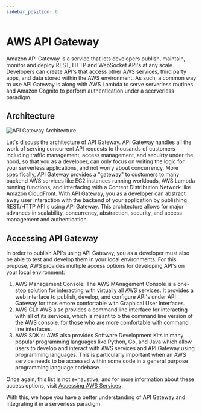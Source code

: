 ```yaml
---
sidebar_position: 6
---
```


# AWS API Gateway

Amazon API Gateway is a service that lets developers publish, maintain, monitor and deploy REST, HTTP and WebSocket API's at any scale. Developers can create API's that
access other AWS services, third party apps, and data stored within the AWS environment. As such, a common way to use API Gateway is along with AWS Lambda to serve
serverless routines and Amazon Cognito to perform authentication under a seerverless paradigm.

## Architecture

![API Gateway Architecture](https://docs.aws.amazon.com/images/apigateway/latest/developerguide/images/Product-Page-Diagram_Amazon-API-Gateway-How-Works.png)

Let's discuss the architecture of API Gateway.
API Gateway handles all the work of serving concurrent API requests to thousands of customers including traffic management, access management, and secuirty under the
hood, so that you as a developer, can only focus on writing the logic for your serverless applications, and not worry about concurrency. More specifically, 
API Gateway provides a "gateway" to customers to many backend AWS services like EC2 instances running workloads, AWS Lambda running functions, and interfacing
with a Content Distribution Network like Amazon CloudFront. With API Gateway, you as a developer can abstract away user interaction with the backend of your 
application by publishing REST/HTTP API's using API Gateway. This architecture allows for major advances in scalability, concurrency, abstraction, security, and
access management and authentication.

## Accessing API Gateway

In order to publish API's using API Gateway, you as a developer must also be able to test and develop them in your local environments. For this prupose, AWS provides 
multiple access options for developing API's on your local environment:

1. AWS Management Console: The AWS MAnagement Console is a one-stop solution for interacting with virtually all AWS services. It provides a web interface to publish,
develop, and configure API's under API Gateway for thos emore comfortable with Graphical User Interfaces.
2. AWS CLI: AWS also provides a command line interface for interacting with all of its services, which is meant to b the command line version of the AWS console,
for those who are more comfortable with command line interfaces.
3. AWS SDK's: AWS also provides Software Development Kits in many popular programming languages like Python, Go, and Java which allow users to develop and interact with
AWS services and API Gateway using programming languages. This is particularly important when an AWS service needs to be accessed within some code in a general
purpose programming language codebase.

Once again, this list is not exhaustive, and for more information about these access options, visit [Accessing AWS Services](https://docs.aws.amazon.com/apigateway/latest/developerguide/welcome.html)

With this, we hope you have a better understanding of API Gateway and integrating it in a serverless paradigm.
